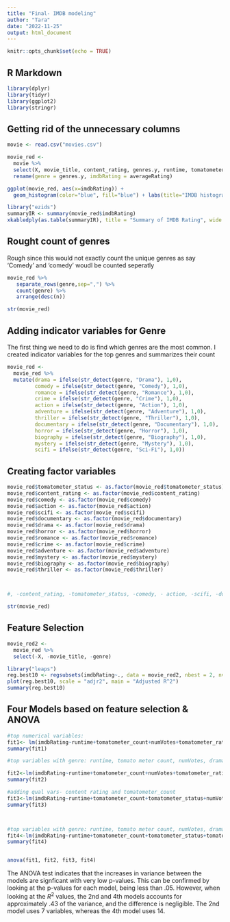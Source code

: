 ```yaml
---
title: "Final- IMDB modeling"
author: "Tara"
date: "2022-11-25"
output: html_document
---
```


```r
knitr::opts_chunk$set(echo = TRUE)
```

## R Markdown


```r
library(dplyr)
library(tidyr)
library(ggplot2)
library(stringr)
```

## Getting rid of the unnecessary columns


```r
movie <- read.csv("movies.csv")
```

```r
movie_red <-
  movie %>%
  select(X, movie_title, content_rating, genres.y, runtime, tomatometer_status, tomatometer_rating, tomatometer_count, lifetime_gross, startYear, averageRating, numVotes) %>%
  rename(genre = genres.y, imdbRating = averageRating)
```


```r

ggplot(movie_red, aes(x=imdbRating)) + 
  geom_histogram(color="blue", fill="blue") + labs(title="IMDB histogram plot", x="IMDB Rating", y = "Count")
```

```r
library("ezids")
summaryIR <- summary(movie_red$imdbRating)
xkabledply(as.table(summaryIR), title = "Summary of IMDB Rating", wide = T)
```

## Rought count of genres 
Rough since this would not exactly count the unique genres as say 'Comedy' and 'comedy' woudl be counted seperatly  
```r
movie_red %>% 
   separate_rows(genre,sep=",") %>% 
   count(genre) %>%
   arrange(desc(n))

str(movie_red)
```



## Adding indicator variables for Genre

The first thing we need to do is find which genres are the most common. I created indicator variables for the top genres and summarizes their count
```r
movie_red <-
  movie_red %>%
  mutate(drama = ifelse(str_detect(genre, "Drama"), 1,0),
         comedy = ifelse(str_detect(genre, "Comedy"), 1,0),
         romance = ifelse(str_detect(genre, "Romance"), 1,0),
         crime = ifelse(str_detect(genre, "Crime"), 1,0),
         action = ifelse(str_detect(genre, "Action"), 1,0),
         adventure = ifelse(str_detect(genre, "Adventure"), 1,0),
         thriller = ifelse(str_detect(genre, "Thriller"), 1,0),
         documentary = ifelse(str_detect(genre, "Documentary"), 1,0),
         horror = ifelse(str_detect(genre, "Horror"), 1,0),
         biography = ifelse(str_detect(genre, "Biography"), 1,0),
         mystery = ifelse(str_detect(genre, "Mystery"), 1,0),
         scifi = ifelse(str_detect(genre, "Sci-Fi"), 1,0))
```


## Creating factor variables
```r

movie_red$tomatometer_status <- as.factor(movie_red$tomatometer_status)
movie_red$content_rating <- as.factor(movie_red$content_rating)
movie_red$comedy <- as.factor(movie_red$comedy)
movie_red$action <- as.factor(movie_red$action)
movie_red$scifi <- as.factor(movie_red$scifi)
movie_red$documentary <- as.factor(movie_red$documentary)
movie_red$drama <- as.factor(movie_red$drama)
movie_red$horror <- as.factor(movie_red$horror)
movie_red$romance <- as.factor(movie_red$romance)
movie_red$crime <- as.factor(movie_red$crime)
movie_red$adventure <- as.factor(movie_red$adventure)
movie_red$mystery <- as.factor(movie_red$mystery)
movie_red$biography <- as.factor(movie_red$biography)
movie_red$thriller <- as.factor(movie_red$thriller)



#, -content_rating, -tomatometer_status, -comedy, - action, -scifi, -documentary, -drama, -horror, -romance, -crime, -adventure, -mystery, -biography, -thriller

str(movie_red)
```

## Feature Selection 
```r
movie_red2 <-
  movie_red %>%
  select(-X, -movie_title, -genre)

library("leaps")
reg.best10 <- regsubsets(imdbRating~., data = movie_red2, nbest = 2, nvmax = 10, method = "exhaustive")  
plot(reg.best10, scale = "adjr2", main = "Adjusted R^2")
summary(reg.best10)
```
## Four Models based on feature selection & ANOVA


```r

#top numerical variables:
fit1<- lm(imdbRating~runtime+tomatometer_count+numVotes+tomatometer_rating, data=movie_red)
summary(fit1)

#top variables with genre: runtime, tomato meter count, numVotes, drama, comedy, horror, biography

fit2<-lm(imdbRating~runtime+tomatometer_count+numVotes+tomatometer_rating+drama+comedy+horror+biography, data=movie_red)
summary(fit2)

#adding qual vars- content rating and tomatometer_count
fit3<-lm(imdbRating~runtime+tomatometer_count+tomatometer_status+numVotes+tomatometer_rating+content_rating, data=movie_red)
summary(fit3)



#top variables with genre: runtime, tomato meter count, numVotes, drama, comedy, horror, biography
fit4<-lm(imdbRating~runtime+tomatometer_count+tomatometer_status+tomatometer_rating++content_rating+numVotes+drama+comedy+horror+biography, data=movie_red)
summary(fit4)


anova(fit1, fit2, fit3, fit4)
```




The ANOVA test indicates that the increases in variance between the models are signficant with very low p-values. This can be confirmed by looking at the p-values for each model, being less than .05. However, when looking at the $R^2$ values, the 2nd and 4th models accounts for approximately .43 of the variance, and the difference is negligible. The 2nd model uses 7 variables, whereas the 4th model uses 14.


